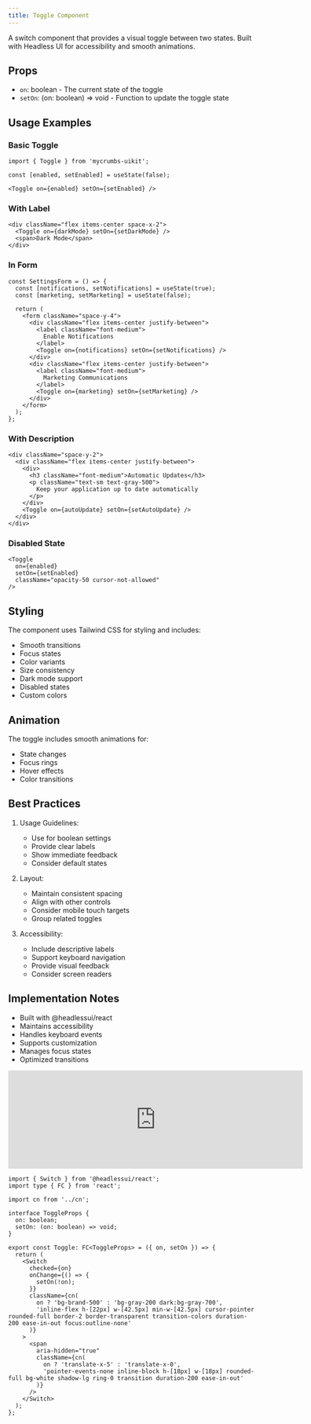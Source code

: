 ```yaml
---
title: Toggle Component
---
```


A switch component that provides a visual toggle between two states. Built with Headless UI for accessibility and smooth animations.

## Props

- `on`: boolean - The current state of the toggle
- `setOn`: (on: boolean) => void - Function to update the toggle state

## Usage Examples

### Basic Toggle
```tsx
import { Toggle } from 'mycrumbs-uikit';

const [enabled, setEnabled] = useState(false);

<Toggle on={enabled} setOn={setEnabled} />
```

### With Label
```tsx
<div className="flex items-center space-x-2">
  <Toggle on={darkMode} setOn={setDarkMode} />
  <span>Dark Mode</span>
</div>
```

### In Form
```tsx
const SettingsForm = () => {
  const [notifications, setNotifications] = useState(true);
  const [marketing, setMarketing] = useState(false);

  return (
    <form className="space-y-4">
      <div className="flex items-center justify-between">
        <label className="font-medium">
          Enable Notifications
        </label>
        <Toggle on={notifications} setOn={setNotifications} />
      </div>
      <div className="flex items-center justify-between">
        <label className="font-medium">
          Marketing Communications
        </label>
        <Toggle on={marketing} setOn={setMarketing} />
      </div>
    </form>
  );
};
```

### With Description
```tsx
<div className="space-y-2">
  <div className="flex items-center justify-between">
    <div>
      <h3 className="font-medium">Automatic Updates</h3>
      <p className="text-sm text-gray-500">
        Keep your application up to date automatically
      </p>
    </div>
    <Toggle on={autoUpdate} setOn={setAutoUpdate} />
  </div>
</div>
```

### Disabled State
```tsx
<Toggle
  on={enabled}
  setOn={setEnabled}
  className="opacity-50 cursor-not-allowed"
/>
```

## Styling

The component uses Tailwind CSS for styling and includes:
- Smooth transitions
- Focus states
- Color variants
- Size consistency
- Dark mode support
- Disabled states
- Custom colors

## Animation

The toggle includes smooth animations for:
- State changes
- Focus rings
- Hover effects
- Color transitions

## Best Practices

1. Usage Guidelines:
   - Use for boolean settings
   - Provide clear labels
   - Show immediate feedback
   - Consider default states

2. Layout:
   - Maintain consistent spacing
   - Align with other controls
   - Consider mobile touch targets
   - Group related toggles

3. Accessibility:
   - Include descriptive labels
   - Support keyboard navigation
   - Provide visual feedback
   - Consider screen readers

## Implementation Notes

- Built with @headlessui/react
- Maintains accessibility
- Handles keyboard events
- Supports customization
- Manages focus states
- Optimized transitions

<iframe 
  src="https://example.com" 
  width="600" 
  height="200"
  className="flex rounded-xl"
  frameBorder="0"
></iframe>

```tsx
import { Switch } from '@headlessui/react';
import type { FC } from 'react';

import cn from '../cn';

interface ToggleProps {
  on: boolean;
  setOn: (on: boolean) => void;
}

export const Toggle: FC<ToggleProps> = ({ on, setOn }) => {
  return (
    <Switch
      checked={on}
      onChange={() => {
        setOn(!on);
      }}
      className={cn(
        on ? 'bg-brand-500' : 'bg-gray-200 dark:bg-gray-700',
        'inline-flex h-[22px] w-[42.5px] min-w-[42.5px] cursor-pointer rounded-full border-2 border-transparent transition-colors duration-200 ease-in-out focus:outline-none'
      )}
    >
      <span
        aria-hidden="true"
        className={cn(
          on ? 'translate-x-5' : 'translate-x-0',
          'pointer-events-none inline-block h-[18px] w-[18px] rounded-full bg-white shadow-lg ring-0 transition duration-200 ease-in-out'
        )}
      />
    </Switch>
  );
};

```